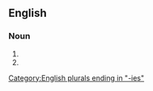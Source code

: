 ==English==

===Noun===
{{head|en|noun plural form}}

# {{plural of|pommy|lang=en}}
# {{plural of|pommie|lang=en}}

[[Category:English plurals ending in "-ies"]]